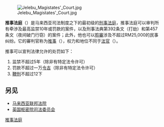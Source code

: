 {{legal}}
[[File:Jelebu_Magistates'_Court.jpg|thumb]]

'''推事法庭'''（{{lang-ms|Mahkamah Majistret}}）是马来西亚司法制度之下的最初级的[[刑事|刑事]][[法庭|法庭]]，推事法庭可以审判所有牵渉及最高监禁10年或罚款的案件，以及刑事法典第392条文（打劫）和第457条文（夜间破门行窃）的案件；此外，他也可以[[聆審|聆審]]涉及不超过RM25,000的民事纠纷。它的審判官称为[[推事|推事]]（{{lang|ms|Majistret}}），权力和地位不同于[[法官|法官]]（{{lang|ms|Hakim}}）。

推事可以宣判法律允许的处罚如下：
#监禁不超过5年（除非有特定法令许可）
#罚款不超过一万[[令吉|令吉]]（除非有特定法令许可）
#[[鞭刑|鞭刑]]不超过12下

==另见==
*[[马来西亚联邦法院|马来西亚联邦法院]]
*[[英国枢密院司法委员会|英国枢密院司法委员会]]

{{law-stub}}
{{gov-stub}}

[[Category:马来西亚司法|推事法庭]]